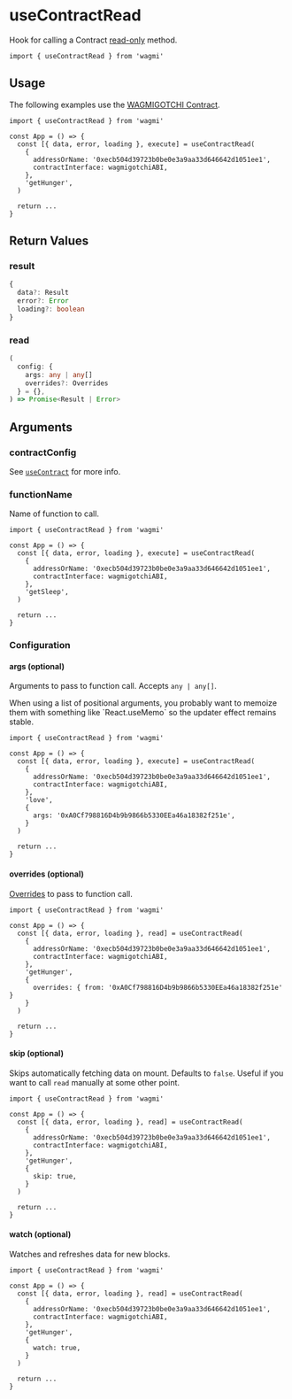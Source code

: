 
# useContractRead

Hook for calling a Contract [read-only](https://docs.ethers.io/v5/api/contract/contract/#Contract--readonly) method.

```tsx
import { useContractRead } from 'wagmi'
```

## Usage

The following examples use the [WAGMIGOTCHI Contract](https://etherscan.io/address/0xecb504d39723b0be0e3a9aa33d646642d1051ee1).

```tsx
import { useContractRead } from 'wagmi'

const App = () => {
  const [{ data, error, loading }, execute] = useContractRead(
    {
      addressOrName: '0xecb504d39723b0be0e3a9aa33d646642d1051ee1',
      contractInterface: wagmigotchiABI,
    },
    'getHunger',
  )

  return ...
}
```

## Return Values

### result

```ts
{
  data?: Result
  error?: Error
  loading?: boolean
}
```

### read

```ts
(
  config: {
    args: any | any[]
    overrides?: Overrides
  } = {},
) => Promise<Result | Error>
```

## Arguments

### contractConfig

See [`useContract`](/docs/hooks/useContract) for more info.

### functionName

Name of function to call.

```tsx highlight='9'
import { useContractRead } from 'wagmi'

const App = () => {
  const [{ data, error, loading }, execute] = useContractRead(
    {
      addressOrName: '0xecb504d39723b0be0e3a9aa33d646642d1051ee1',
      contractInterface: wagmigotchiABI,
    },
    'getSleep',
  )

  return ...
}
```

### Configuration

#### args (optional)

Arguments to pass to function call. Accepts `any | any[]`.

<Callout emoji="⚠️">
  When using a list of positional arguments, you probably want to memoize them
  with something like `React.useMemo` so the updater effect remains stable.
</Callout>

```tsx highlight='11'
import { useContractRead } from 'wagmi'

const App = () => {
  const [{ data, error, loading }, execute] = useContractRead(
    {
      addressOrName: '0xecb504d39723b0be0e3a9aa33d646642d1051ee1',
      contractInterface: wagmigotchiABI,
    },
    'love',
    {
      args: '0xA0Cf798816D4b9b9866b5330EEa46a18382f251e',
    }
  )

  return ...
}
```

#### overrides (optional)

[Overrides](https://docs.ethers.io/v5/api/contract/contract/#Contract-functionsCall) to pass to function call.

```tsx highlight='11'
import { useContractRead } from 'wagmi'

const App = () => {
  const [{ data, error, loading }, read] = useContractRead(
    {
      addressOrName: '0xecb504d39723b0be0e3a9aa33d646642d1051ee1',
      contractInterface: wagmigotchiABI,
    },
    'getHunger',
    {
      overrides: { from: '0xA0Cf798816D4b9b9866b5330EEa46a18382f251e' }
    }
  )

  return ...
}
```

#### skip (optional)

Skips automatically fetching data on mount. Defaults to `false`. Useful if you want to call `read` manually at some other point.

```tsx highlight='11'
import { useContractRead } from 'wagmi'

const App = () => {
  const [{ data, error, loading }, read] = useContractRead(
    {
      addressOrName: '0xecb504d39723b0be0e3a9aa33d646642d1051ee1',
      contractInterface: wagmigotchiABI,
    },
    'getHunger',
    {
      skip: true,
    }
  )

  return ...
}
```

#### watch (optional)

Watches and refreshes data for new blocks.

```tsx highlight='11'
import { useContractRead } from 'wagmi'

const App = () => {
  const [{ data, error, loading }, read] = useContractRead(
    {
      addressOrName: '0xecb504d39723b0be0e3a9aa33d646642d1051ee1',
      contractInterface: wagmigotchiABI,
    },
    'getHunger',
    {
      watch: true,
    }
  )

  return ...
}
```
